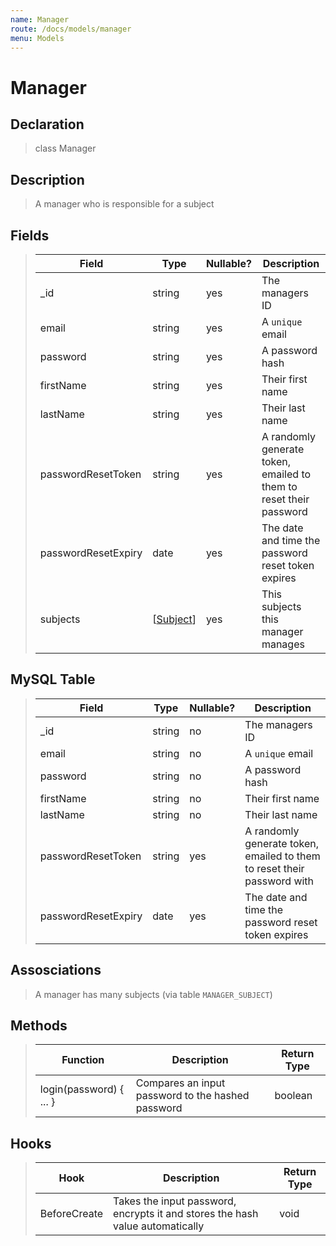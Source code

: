 ```yaml
---
name: Manager
route: /docs/models/manager
menu: Models
---
```


# Manager

## Declaration

> class Manager

## Description

> A manager who is responsible for a subject

## Fields

> |Field|Type|Nullable?|Description|
> |--|--|--|--|
> |_id|string|yes|The managers ID|
> |email|string|yes|A `unique` email|
> |password|string|yes|A password hash|
> |firstName|string|yes|Their first name|
> |lastName|string|yes|Their last name|
> |passwordResetToken|string|yes|A randomly generate token, emailed to them to reset their password|
> |passwordResetExpiry|date|yes|The date and time the password reset token expires|
> |subjects|[[Subject](/docs/models/subject)]|yes|This subjects this manager manages|

## MySQL Table

> |Field|Type|Nullable?|Description|
> |--|--|--|--|
> |_id|string|no|The managers ID|
> |email|string|no|A `unique` email|
> |password|string|no|A password hash|
> |firstName|string|no|Their first name|
> |lastName|string|no|Their last name|
> |passwordResetToken|string|yes|A randomly generate token, emailed to them to reset their password with|
> |passwordResetExpiry|date|yes|The date and time the password reset token expires|

## Assosciations

> A manager has many subjects (via table `MANAGER_SUBJECT`)

## Methods

> |Function|Description|Return Type|
> |--|--|--|
> |login(password) { ... } |Compares an input password to the hashed password|boolean|

## Hooks

> |Hook|Description|Return Type|
> |--|--|--|
> |BeforeCreate|Takes the input password, encrypts it and stores the hash value automatically|void|